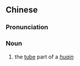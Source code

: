 ==Chinese==
{{zh-forms}}

===Pronunciation===
{{zh-pron
|m=qíntǒng
|cat=n
}}

===Noun===
{{zh-noun}}

# {{lb|zh|music}} the [[tube]] part of a ''[[huqin]]''